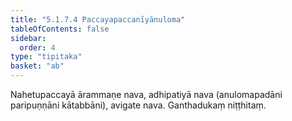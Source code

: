 ```yaml
---
title: "5.1.7.4 Paccayapaccanīyānuloma"
tableOfContents: false
sidebar:
  order: 4
type: "tipitaka"
basket: "ab"
---
```



<DynamicBreadcrumb />

<Division number="43">

<Paragraph number="1714">
Nahetupaccayā ārammaṇe nava, adhipatiyā nava (anulomapadāni paripuṇṇāni kātabbāni), avigate nava.

</Paragraph>
</Division>

<Paragraph number="1715" type="center">
Ganthadukaṃ niṭṭhitaṃ.
</Paragraph>